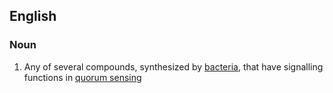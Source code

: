 ==English==

===Noun===
{{en-noun}}

#{{biochemistry}} Any of several compounds, synthesized by [[bacteria]], that have signalling functions in [[quorum sensing]]